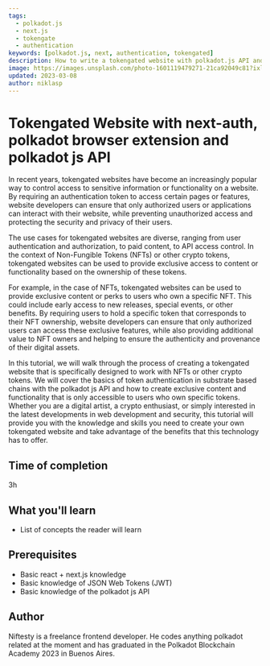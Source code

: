 ```yaml
---
tags:
  - polkadot.js
  - next.js
  - tokengate
  - authentication
keywords: [polkadot.js, next, authentication, tokengated]
description: How to write a tokengated website with polkadot.js API and next.js
image: https://images.unsplash.com/photo-1601119479271-21ca92049c81?ixlib=rb-4.0.3&ixid=MnwxMjA3fDB8MHxwaG90by1wYWdlfHx8fGVufDB8fHx8&auto=format&fit=crop&w=1771&q=80
updated: 2023-03-08
author: niklasp
---
```


# Tokengated Website with next-auth, polkadot browser extension and polkadot js API

In recent years, tokengated websites have become an increasingly popular way to
control access to sensitive information or functionality on a website. By
requiring an authentication token to access certain pages or features, website
developers can ensure that only authorized users or applications can interact
with their website, while preventing unauthorized access and protecting the
security and privacy of their users.

The use cases for tokengated websites are diverse, ranging from user
authentication and authorization, to paid content, to API access control. In the
context of Non-Fungible Tokens (NFTs) or other crypto tokens, tokengated
websites can be used to provide exclusive access to content or functionality
based on the ownership of these tokens.

For example, in the case of NFTs, tokengated websites can be used to provide
exclusive content or perks to users who own a specific NFT. This could include
early access to new releases, special events, or other benefits. By requiring
users to hold a specific token that corresponds to their NFT ownership, website
developers can ensure that only authorized users can access these exclusive
features, while also providing additional value to NFT owners and helping to
ensure the authenticity and provenance of their digital assets.

In this tutorial, we will walk through the process of creating a tokengated
website that is specifically designed to work with NFTs or other crypto tokens.
We will cover the basics of token authentication in substrate based chains with
the polkadot js API and how to create exclusive content and functionality that
is only accessible to users who own specific tokens. Whether you are a digital
artist, a crypto enthusiast, or simply interested in the latest developments in
web development and security, this tutorial will provide you with the knowledge
and skills you need to create your own tokengated website and take advantage of
the benefits that this technology has to offer.

## Time of completion

3h

## What you'll learn

- List of concepts the reader will learn

## Prerequisites

- Basic react + next.js knowledge
- Basic knowledge of JSON Web Tokens (JWT)
- Basic knowledge of the polkadot js API

## Author

Niftesty is a freelance frontend developer. He codes anything polkadot related
at the moment and has graduated in the Polkadot Blockchain Academy 2023 in
Buenos Aires.
